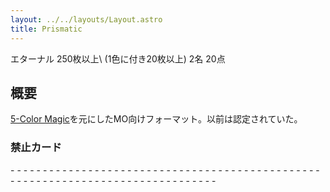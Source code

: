 ```yaml
---
layout: ../../layouts/Layout.astro
title: Prismatic
---
```



<div class="flex gap-2 m-2 flex-wrap justify-center">
  <Card title="カードプール" class="flex-none basis-80 xl:basis-96">
    <AreaIcon slot="img" />
    エターナル
  </Card>
  <Card title="デッキ枚数" class="flex-none basis-80 xl:basis-96">
    <CardsIcon slot="img" />
		250枚以上\
    (1色に付き20枚以上)
  </Card>
  <Card title="プレイ人数" class="flex-none basis-80 xl:basis-96">
    <PeopleIcon slot="img" />
    2名
  </Card>
  <Card title="開始ライフ" class="flex-none basis-80 xl:basis-96">
    <HeartIcon slot="img" />
    20点
  </Card>
  <OXCard title="プレイ可能環境" class="flex-none basis-80 xl:basis-96" list={[
		{name:"Paper", value: false},
		{name:"Magic Online", value: "triangle"},
		{name:"Magic Arena", value: false}
	]}>
    <CircleIcon slot="img"/>
  </OXCard>
</div>

## 概要

[5-Color Magic](/mtg-formats-list/construct/5color_magic)を元にしたMO向けフォーマット。以前は認定されていた。

### 禁止カード

<div class="three-column-list">
  - <CardName name="Ancestral Recall" />
  - <CardName name="Balance" nameJp="天秤" />
  - <CardName name="Battle of Wits" nameJp="機知の戦い" />
  - <CardName name="Bazaar of Baghdad" />
  - <CardName name="Black Lotus" />
  - <CardName name="Bribery" nameJp="袖の下" />
  - <CardName name="Bringer of the Black Dawn" nameJp="黒の夜明けの運び手" />
  - <CardName name="Buried Alive" nameJp="生き埋め" />
  - <CardName name="Burning Wish" nameJp="燃え立つ願い" />
  - <CardName name="Channel" nameJp="チャネル" />
  - <CardName name="Congregation at Dawn" nameJp="夜明けの集会" />
  - <CardName name="Crucible of Worlds" nameJp="世界のるつぼ" />
  - <CardName name="Cunning Wish" nameJp="狡猾な願い" />
  - <CardName name="Demonic Consultation" />
  - <CardName name="Demonic Tutor" nameJp="悪魔の教示者" />
  - <CardName name="Detritivore" nameJp="砕岩を食うもの" />
  - <CardName name="Diabolic Intent" nameJp="悪魔の意図" />
  - <CardName name="Dust Bowl" nameJp="黄塵地帯" />
  - <CardName name="Earthcraft" nameJp="大地の知識" />
  - <CardName name="Eladamri's Call" nameJp="エラダムリーの呼び声" />
  - <CardName name="Enlightened Tutor" nameJp="悟りの教示者" />
  - <CardName name="Entomb" nameJp="納墓" />
  - <CardName name="Eternal Witness" nameJp="永遠の証人" />
  - <CardName name="Fabricate" nameJp="加工" />
  - <CardName name="Fastbond" />
  - <CardName name="Flash" nameJp="閃光" />
  - <CardName name="Gifts Ungiven" nameJp="けちな贈り物" />
  - <CardName name="Glittering Wish" nameJp="きらめく願い" />
  - <CardName name="Grim Tutor" nameJp="不気味な教示者" />
  - <CardName name="Gush" nameJp="噴出" />
  - <CardName name="Hermit Druid" nameJp="隠遁ドルイド" />
  - <CardName name="Idyllic Tutor" nameJp="牧歌的な教示者" />
  - <CardName name="Imperial Seal" nameJp="伝国の玉璽" />
  - <CardName name="Insidious Dreams" nameJp="腹黒い夢" />
  - <CardName name="Intuition" nameJp="直観" />
  - <CardName name="Library of Alexandria" />
  - <CardName name="Life from the Loam" nameJp="壌土からの生命" />
  - <CardName name="Living Wish" nameJp="生ける願い" />
  - <CardName name="Mana Crypt" nameJp="魔力の墓所" />
  - <CardName name="Mana Drain" nameJp="マナ吸収" />
  - <CardName name="Mana Vault" nameJp="魔力の櫃" />
  - <CardName name="Memory Jar" nameJp="記憶の壺" />
  - <CardName name="Merchant Scroll" nameJp="商人の巻物" />
  - <CardName name="Mind Twist" nameJp="精神錯乱" />
  - <CardName name="Mind's Desire" nameJp="精神の願望" />
  - <CardName name="Mishra's Workshop" />
  - <CardName name="Mox Emerald" />
  - <CardName name="Mox Jet" />
  - <CardName name="Mox Pearl" />
  - <CardName name="Mox Ruby" />
  - <CardName name="Mox Sapphire" />
  - <CardName name="Mystical Teachings" nameJp="神秘の指導" />
  - <CardName name="Mystical Tutor" nameJp="神秘の教示者" />
  - <CardName name="Necropotence" nameJp="ネクロポーテンス" />
  - <CardName name="Oath of Druids" nameJp="ドルイドの誓い" />
  - <CardName name="Personal Tutor" nameJp="親身の教示者" />
  - <CardName name="Regrowth" nameJp="新たな芽吹き" />
  - <CardName name="Rishadan Port" nameJp="リシャーダの港" />
  - <CardName name="Skullclamp" nameJp="頭蓋骨絞め" />
  - <CardName name="Sol Ring" nameJp="太陽の指輪" />
  - <CardName name="Steelshaper's Gift" nameJp="鋼打ちの贈り物" />
  - <CardName name="Sterling Grove" nameJp="真の木立ち" />
  - <CardName name="Strip Mine" nameJp="露天鉱床" />
  - <CardName name="Summoner's Pact" nameJp="召喚士の契約" />
  - <CardName name="Sundering Titan" nameJp="隔離するタイタン" />
  - <CardName name="Supply // Demand" nameJp={["供給","需要"]} />
  - <CardName name="Survival of the Fittest" nameJp="適者生存" />
  - <CardName name="Sylvan Scrying" nameJp="森の占術" />
  - <CardName name="Time Vault" />
  - <CardName name="Time Walk" />
  - <CardName name="Timetwister" />
  - <CardName name="Tinker" nameJp="修繕" />
  - <CardName name="Tolaria West" nameJp="トレイリア西部" />
  - <CardName name="Transmute Artifact" />
  - <CardName name="Treasure Cruise" nameJp="宝船の巡航" />
  - <CardName name="Umezawa's Jitte" nameJp="梅澤の十手" />
  - <CardName name="Vampiric Tutor" nameJp="吸血の教示者" />
  - <CardName name="Wheel of Fortune" />
  - <CardName name="Yawgmoth's Bargain" nameJp="ヨーグモスの取り引き" />
  - <CardName name="Yawgmoth's Will" nameJp="ヨーグモスの意志" />
</div>
